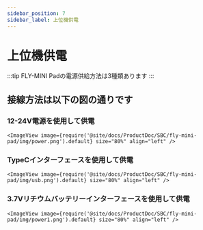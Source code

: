 ```yaml
---
sidebar_position: 7
sidebar_label: 上位機供電
---
```




# 上位機供電

:::tip
FLY-MINI Padの電源供給方法は3種類あります
:::

## 接線方法は以下の図の通りです

### 12-24V電源を使用して供電

    <ImageView image={require('@site/docs/ProductDoc/SBC/fly-mini-pad/img/power.png').default} size="80%" align="left" />


### TypeCインターフェースを使用して供電

    <ImageView image={require('@site/docs/ProductDoc/SBC/fly-mini-pad/img/usb.png').default} size="80%" align="left" />

### 3.7Vリチウムバッテリーインターフェースを使用して供電

    <ImageView image={require('@site/docs/ProductDoc/SBC/fly-mini-pad/img/power1.png').default} size="80%" align="left" />